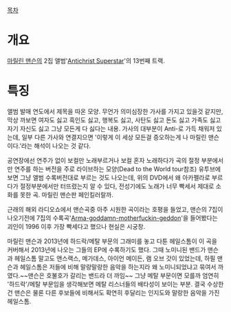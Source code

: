[[목차]]
= 개요 =
[[마릴린 맨슨]]의 2집 앨범'[[Antichrist Superstar]]'의 13번째 트랙.

= 특징 =
앨범 발매 연도에서 제목을 따온 모양. 무언가 의미심장한 가사를 가지고 있을것 같지만, 막상 까보면 여자도 싫고 흑인도 싫고, 행복도 싫고, 사탄도 싫고 돈도 싫고 가족도 싫고 자기 자신도 싫고 그냥 모든게 다 싫다는 내용. 가사의 대부분이 Anti-로 가득 채워저 있는데, 일부 다른 가사와 연결지으면 '이렇게 이 세상 모든걸 증오하는게 나 마릴린 맨슨이다.'라는 해석이 나오는 것 같다.

공연장에선 연주가 없이 보컬만 노래부르거나 보컬 혼자 노래하다가 곡의 절정 부분에서만 연주를 하는 버전을 주로 라이브하는 모양(Dead to the World tour참조) 유투브에 보면 그냥 앨범 수록버전대로 부르는 것도 나오는데, 위의 DVD에서 왜 아카펠라로 부르다가 절정부분에서만 터뜨렸는지 알 수 있다, 전성기에도 노래가 너무 빡세서 제대로 소화를 못한 곡. 마릴린 맨슨판 페인킬러랄까.

근래의 해외 라디오쇼에서 맨슨곡중 아주 시원한 곡이라는 호평을 들었고, 맨슨의 7집이 나오기전에 7집의 수록곡'[[Arma-goddamn-motherfuckin-geddon]]'을 들어봤다는 괴인이 1996 이후 가장 빡세다고 했으나 현실은 시궁창. 

마릴린 맨슨과 2013년에 하드락/메탈 부문의 그래미를 놓고 다툰 헤일스톰이 이 곡을 커버해서 2013년에 나오는 그들의 EP에 수록하기도 했다. 그때 노미니된 밴드가 맨슨과 헤일스톰 말고도  앤스랙스, 메가데스, 아이언 메이든, 램 오브 갓이 있었는데, 하필 맨슨과 헤일스톰은 저들에 비해 말랑말랑한 음악을 하는지라 왜 노미니되었냐고 묶여서 까였다.~~맨슨은 호불호가 갈리는 밴드라 더 까임~~ 그냥 메탈 부문이면 모를까 엄연히 '하드락'/메탈 부문임을 생각해보면 메탈 리스너들의 배타성이 보이는 부분. 결국 수상한건 맨슨은 물론 다른 후보들에 비해서도 확연히 후달리는 인지도와 말랑한 음악을 가진 헤일스톰. 
